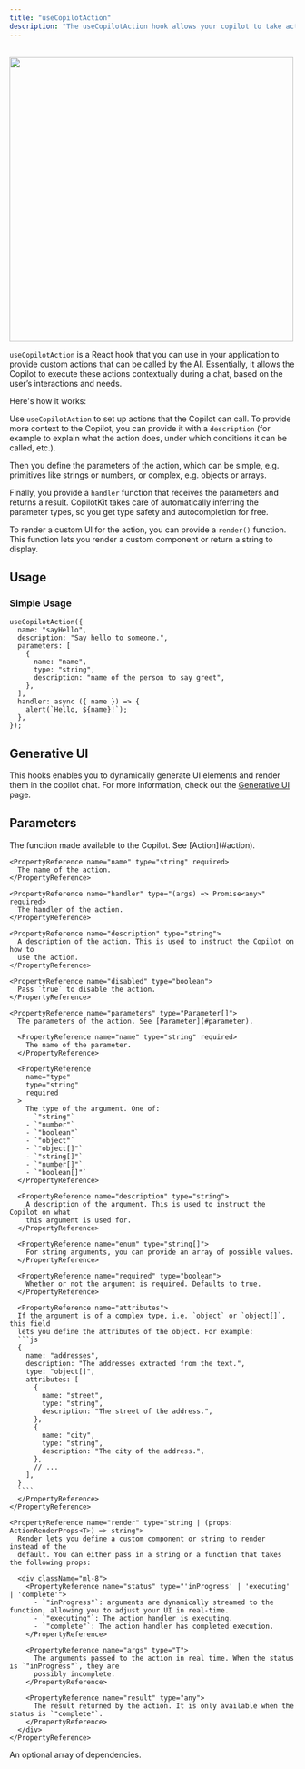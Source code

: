 ```yaml
---
title: "useCopilotAction"
description: "The useCopilotAction hook allows your copilot to take action in the app."
---
```


<br />
<img src="/images/use-copilot-action/useCopilotAction.gif" width="500" />

`useCopilotAction` is a React hook that you can use in your application to provide
custom actions that can be called by the AI. Essentially, it allows the Copilot to
execute these actions contextually during a chat, based on the user’s interactions
and needs.

Here's how it works:

Use `useCopilotAction` to set up actions that the Copilot can call. To provide
more context to the Copilot, you can provide it with a `description` (for example to explain
what the action does, under which conditions it can be called, etc.).

Then you define the parameters of the action, which can be simple, e.g. primitives like strings or numbers,
or complex, e.g. objects or arrays.

Finally, you provide a `handler` function that receives the parameters and returns a result.
CopilotKit takes care of automatically inferring the parameter types, so you get type safety
and autocompletion for free.

To render a custom UI for the action, you can provide a `render()` function. This function
lets you render a custom component or return a string to display.

## Usage

### Simple Usage

```tsx
useCopilotAction({
  name: "sayHello",
  description: "Say hello to someone.",
  parameters: [
    {
      name: "name",
      type: "string",
      description: "name of the person to say greet",
    },
  ],
  handler: async ({ name }) => {
    alert(`Hello, ${name}!`);
  },
});
```

## Generative UI

This hooks enables you to dynamically generate UI elements and render them in the copilot chat. For more information, check out the [Generative UI](/concepts/generative-ui) page.

## Parameters

<PropertyReference name="action" type="Action" required>
  The function made available to the Copilot. See [Action](#action).

    <PropertyReference name="name" type="string" required>
      The name of the action.
    </PropertyReference>

    <PropertyReference name="handler" type="(args) => Promise<any>" required>
      The handler of the action.
    </PropertyReference>

    <PropertyReference name="description" type="string">
      A description of the action. This is used to instruct the Copilot on how to
      use the action.
    </PropertyReference>

    <PropertyReference name="disabled" type="boolean">
      Pass `true` to disable the action.
    </PropertyReference>

    <PropertyReference name="parameters" type="Parameter[]">
      The parameters of the action. See [Parameter](#parameter).

      <PropertyReference name="name" type="string" required>
        The name of the parameter.
      </PropertyReference>

      <PropertyReference
        name="type"
        type="string"
        required
      >
        The type of the argument. One of:
        - `"string"`
        - `"number"`
        - `"boolean"`
        - `"object"`
        - `"object[]"`
        - `"string[]"`
        - `"number[]"`
        - `"boolean[]"`
      </PropertyReference>

      <PropertyReference name="description" type="string">
        A description of the argument. This is used to instruct the Copilot on what
        this argument is used for.
      </PropertyReference>

      <PropertyReference name="enum" type="string[]">
        For string arguments, you can provide an array of possible values.
      </PropertyReference>

      <PropertyReference name="required" type="boolean">
        Whether or not the argument is required. Defaults to true.
      </PropertyReference>

      <PropertyReference name="attributes">
      If the argument is of a complex type, i.e. `object` or `object[]`, this field
      lets you define the attributes of the object. For example:
      ```js
      {
        name: "addresses",
        description: "The addresses extracted from the text.",
        type: "object[]",
        attributes: [
          {
            name: "street",
            type: "string",
            description: "The street of the address.",
          },
          {
            name: "city",
            type: "string",
            description: "The city of the address.",
          },
          // ...
        ],
      }
      ````
      </PropertyReference>
    </PropertyReference>

    <PropertyReference name="render" type="string | (props: ActionRenderProps<T>) => string">
      Render lets you define a custom component or string to render instead of the
      default. You can either pass in a string or a function that takes the following props:

      <div className="ml-8">
        <PropertyReference name="status" type="'inProgress' | 'executing' | 'complete'">
          - `"inProgress"`: arguments are dynamically streamed to the function, allowing you to adjust your UI in real-time.
          - `"executing"`: The action handler is executing.
          - `"complete"`: The action handler has completed execution.
        </PropertyReference>

        <PropertyReference name="args" type="T">
          The arguments passed to the action in real time. When the status is `"inProgress"`, they are
          possibly incomplete.
        </PropertyReference>

        <PropertyReference name="result" type="any">
          The result returned by the action. It is only available when the status is `"complete"`.
        </PropertyReference>
      </div>
    </PropertyReference>

</PropertyReference>

<PropertyReference name="dependencies" type="any[]">
  An optional array of dependencies.
</PropertyReference>
